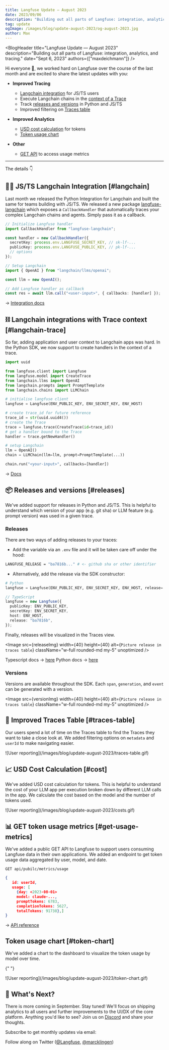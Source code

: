 ```yaml
---
title: Langfuse Update — August 2023
date: 2023/09/06
description: "Building out all parts of Langfuse: integration, analytics, and tracing."
tag: update
ogImage: /images/blog/update-august-2023/og-august-2023.jpg
author: Max
---
```



<BlogHeader
  title="Langfuse Update — August 2023"
  description="Building out all parts of Langfuse: integration, analytics, and tracing."
  date="Sept 6, 2023"
  authors={["maxdeichmann"]}
/>

Hi everyone 👋, we worked hard on Langfuse over the course of the last month and are excited to share the latest updates with you:

- **Improved Tracing**

  - [Langchain integration](#langchain) for JS/TS users
  - Execute Langchain chains in the [context of a Trace](#langchain-trace)
  - Track [releases and versions](#releases-and-versions) in Python and JS/TS
  - Improved filtering on [Traces table](#traces-table)

- **Improved Analytics**

  - [USD cost calculation](#cost) for tokens
  - [Token usage chart](#token-chart)

- **Other**
  - [GET API](#get-usage-metrics) to access usage metrics

---

The details 👇

## 🦜🔗 JS/TS Langchain Integration [#langchain]

Last month we released the Python Integration for Langchain and built the same for teams building with JS/TS. We released a new package [langfuse-langchain](https://www.npmjs.com/package/langfuse-langchain) which exposes a `CallbackHandler` that automatically traces your complex Langchain chains and agents. Simply pass it as a callback.

```typescript /{ callbacks: [handler] }/
// Initialize Langfuse handler
import CallbackHandler from "langfuse-langchain";

const handler = new CallbackHandler({
  secretKey: process.env.LANGFUSE_SECRET_KEY, // sk-lf-...
  publicKey: process.env.LANGFUSE_PUBLIC_KEY, // pk-lf-...
  // options
});

// Setup Langchain
import { OpenAI } from "langchain/llms/openai";

const llm = new OpenAI();

// Add Langfuse handler as callback
const res = await llm.call("<user-input>", { callbacks: [handler] });
```

→ [Integration docs](/docs/integrations/langchain/typescript)

## ⛓️ Langchain integrations with Trace context [#langchain-trace]

So far, adding application and user context to Langchain apps was hard. In the Python SDK, we now support to create handlers in the context of a trace.

```python
import uuid

from langfuse.client import Langfuse
from langfuse.model import CreateTrace
from langchain.llms import OpenAI
from langchain.prompts import PromptTemplate
from langchain.chains import LLMChain

# initialise langfuse client
langfuse = Langfuse(ENV_PUBLIC_KEY, ENV_SECRET_KEY, ENV_HOST)

# create trace_id for future reference
trace_id = str(uuid.uuid4())
# create the Trace
trace = langfuse.trace(CreateTrace(id=trace_id))
# get a handler bound to the Trace
handler = trace.getNewHandler()

# setup Langchain
llm = OpenAI()
chain = LLMChain(llm=llm, prompt=PromptTemplate(...))

chain.run("<your-input>", callbacks=[handler])
```

→ [Docs](/docs/integrations/langchain/python)

## 📦 Releases and versions [#releases]

We've added support for releases in Python and JS/TS. This is helpful to understand which version of your app (e.g. git sha) or LLM feature (e.g. prompt version) was used in a given trace.

### Releases

There are two ways of adding releases to your traces:

- Add the variable via an `.env` file and it will be taken care off under the hood:

```bash
LANGFUSE_RELEASE = "ba7816b..." # <- github sha or other identifier
```

- Alternatively, add the release via the SDK constructor:

```python
# Python
langfuse = Langfuse(ENV_PUBLIC_KEY, ENV_SECRET_KEY, ENV_HOST, release='ba7816b')
```

```typescript
// TypeScript
langfuse = new Langfuse({
  publicKey: ENV_PUBLIC_KEY,
  secretKey: ENV_SECRET_KEY,
  host: ENV_HOST,
  release: "ba7816b",
});
```

Finally, releases will be visualized in the Traces view.

<Image
  src={releaseImg}
  width={40}
  height={40}
  alt={`Picture release in traces table`}
  className="w-full rounded-md my-5"
  unoptimized
/>

Typescript docs → [here](/docs/integrations/sdk/typescript#options)
Python docs → [here](/docs/integrations/sdk/python#releases-and-versions)

### Versions

Versions are available throughout the SDK. Each `span`, `generation`, and `event` can be generated with a version.

<Image
  src={versionImg}
  width={40}
  height={40}
  alt={`Picture release in traces table`}
  className="w-full rounded-md my-5"
  unoptimized
/>

## 🔎 Improved Traces Table [#traces-table]

Our users spend a lot of time on the Traces table to find the Traces they want to take a close look at. We added filtering options on `metadata` and `userId` to make navigating easier.

<Frame className="w-full">
  ![User reporting](/images/blog/update-august-2023/traces-table.gif)
</Frame>

## 📈 USD Cost Calculation [#cost]

We've added USD cost calculation for tokens. This is helpful to understand the cost of your LLM app per execution broken down by different LLM calls in the app. We calculate the cost based on the model and the number of tokens used.

<Frame>![User reporting](/images/blog/update-august-2023/costs.gif)</Frame>

## 📊 GET token usage metrics [#get-usage-metrics]

We've added a public GET API to Langfuse to support users consuming Langfuse data in their own applications. We added an endpoint to get token usage data aggregated by user, model, and date.

```
GET api/pubilc/metrics/usage
```

```JSON
{
   id: userId,
   usage: [
     {day: <2023-08-01>
     model: claude-...,
     promptTokens: 6783,
     completionTokens: 5627,
     totalTokens: 91738},]
}
```

-> [API reference](/docs/integrations/api)

## Token usage chart [#token-chart]

We've added a chart to the dashboard to visualize the token usage by model over time.

{" "}

<Frame className=" w-full bg-white">
  ![User reporting](/images/blog/update-august-2023/token-chart.gif)
</Frame>

## 🚢 What's Next?

There is more coming in September. Stay tuned! We'll focus on shipping analytics to all users and further improvements to the UI/DX of the core platform. Anything you'd like to see? Join us on [Discord](/discord) and share your thoughts.


Subscribe to get monthly updates via email:

<ProductUpdateSignup source="Product update [July 2023]" className="mt-3" />

Follow along on Twitter ([@Langfuse](https://twitter.com/langfuse), [@marcklingen](https://twitter.com/marcklingen))
